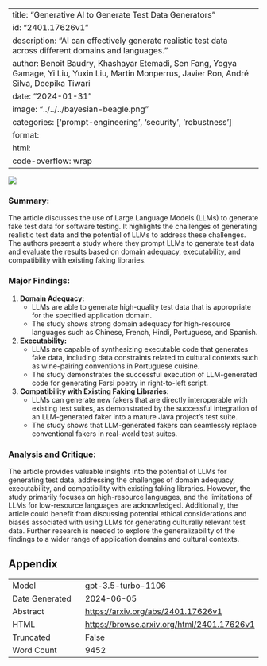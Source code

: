 
---
title: "Generative AI to Generate Test Data Generators"
id: "2401.17626v1"
description: "AI can effectively generate realistic test data across different domains and languages."
author: Benoit Baudry, Khashayar Etemadi, Sen Fang, Yogya Gamage, Yi Liu, Yuxin Liu, Martin Monperrus, Javier Ron, André Silva, Deepika Tiwari
date: "2024-01-31"
image: "../../../bayesian-beagle.png"
categories: ['prompt-engineering', 'security', 'robustness']
format:
  html:
    code-overflow: wrap
---

![](../../../bayesian-beagle.png)

### **Summary:**
The article discusses the use of Large Language Models (LLMs) to generate fake test data for software testing. It highlights the challenges of generating realistic test data and the potential of LLMs to address these challenges. The authors present a study where they prompt LLMs to generate test data and evaluate the results based on domain adequacy, executability, and compatibility with existing faking libraries.

### Major Findings:
1. **Domain Adequacy:**
   - LLMs are able to generate high-quality test data that is appropriate for the specified application domain.
   - The study shows strong domain adequacy for high-resource languages such as Chinese, French, Hindi, Portuguese, and Spanish.
   
2. **Executability:**
   - LLMs are capable of synthesizing executable code that generates fake data, including data constraints related to cultural contexts such as wine-pairing conventions in Portuguese cuisine.
   - The study demonstrates the successful execution of LLM-generated code for generating Farsi poetry in right-to-left script.

3. **Compatibility with Existing Faking Libraries:**
   - LLMs can generate new fakers that are directly interoperable with existing test suites, as demonstrated by the successful integration of an LLM-generated faker into a mature Java project's test suite.
   - The study shows that LLM-generated fakers can seamlessly replace conventional fakers in real-world test suites.

### Analysis and Critique:
The article provides valuable insights into the potential of LLMs for generating test data, addressing the challenges of domain adequacy, executability, and compatibility with existing faking libraries. However, the study primarily focuses on high-resource languages, and the limitations of LLMs for low-resource languages are acknowledged. Additionally, the article could benefit from discussing potential ethical considerations and biases associated with using LLMs for generating culturally relevant test data. Further research is needed to explore the generalizability of the findings to a wider range of application domains and cultural contexts.

## Appendix

|          |          |
|----------|----------|
| Model     | gpt-3.5-turbo-1106       |
| Date Generated     | 2024-06-05       |
| Abstract | [https://arxiv.org/abs/2401.17626v1](https://arxiv.org/abs/2401.17626v1)        |
| HTML     | [https://browse.arxiv.org/html/2401.17626v1](https://browse.arxiv.org/html/2401.17626v1)       |
| Truncated       | False       |
| Word Count       | 9452       |